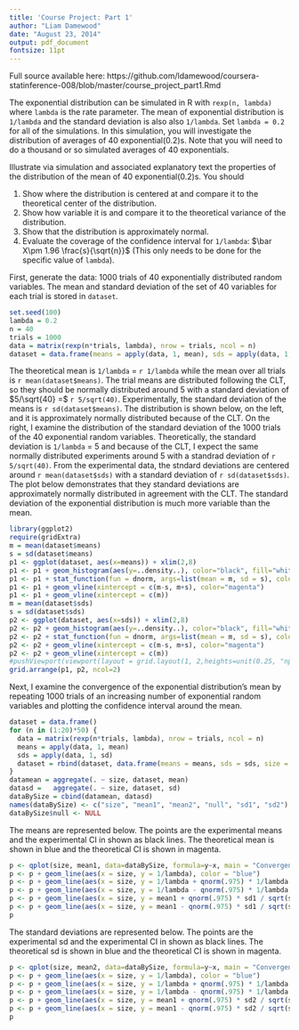 ```yaml
---
title: 'Course Project: Part 1'
author: "Liam Damewood"
date: "August 23, 2014"
output: pdf_document
fontsize: 11pt
---
```

Full source available here: https://github.com/ldamewood/coursera-statinference-008/blob/master/course_project_part1.Rmd

The exponential distribution can be simulated in R with `rexp(n, lambda)` where `lambda` is the rate parameter. The mean of exponential distribution is `1/lambda` and the standard deviation is also also `1/lambda`. Set `lambda = 0.2` for all of the simulations. In this simulation, you will investigate the distribution of averages of 40 exponential(0.2)s. Note that you will need to do a thousand or so simulated averages of 40 exponentials.

Illustrate via simulation and associated explanatory text the properties of the distribution of the mean of 40 exponential(0.2)s.  You should

1. Show where the distribution is centered at and compare it to the theoretical center of the distribution.
2. Show how variable it is and compare it to the theoretical variance of the distribution.
3. Show that the distribution is approximately normal.
4. Evaluate the coverage of the confidence interval for `1/lambda`: $\bar X\pm 1.96 \frac{s}{\sqrt{n}}$ (This only needs to be done for the specific value of `lambda`). 

First, generate the data: 1000 trials of 40 exponentially distributed random variables. The mean and standard deviation of the set of 40 variables for each trial is stored in `dataset`.

```r
set.seed(100)
lambda = 0.2
n = 40
trials = 1000
data = matrix(rexp(n*trials, lambda), nrow = trials, ncol = n)
dataset = data.frame(means = apply(data, 1, mean), sds = apply(data, 1, sd))
```

The theoretical mean is `1/lambda` = `r 1/lambda` while the mean over all trials is `r mean(dataset$means)`. The trial means are distributed following the CLT, so they should be normally distributed around 5 with a standard deviation of $5/\sqrt{40} =$ `r 5/sqrt(40)`. Experimentally, the standard deviation of the means is `r sd(dataset$means)`. The distribution is shown below, on the left, and it is approximately normally distributed because of the CLT. On the right, I examine the distribution of the standard deviation of the 1000 trials of the 40 exponential random variables. Theoretically, the standard deviation is `1/lambda` = 5 and because of the CLT, I expect the same normally distributed experiments around 5 with a standrad deviation of `r 5/sqrt(40)`. From the experimental data, the stndard deviations are centered around `r mean(dataset$sds)` with a standard deviation of `r sd(dataset$sds)`. The plot below demonstrates that they standard deviations are approximately normally distributed in agreement with the CLT. The standard deviation of the exponential distribution is much more variable than the mean.

```r
library(ggplot2)
require(gridExtra)
m = mean(dataset$means)
s = sd(dataset$means)
p1 <- ggplot(dataset, aes(x=means)) + xlim(2,8)
p1 <- p1 + geom_histogram(aes(y=..density..), color="black", fill="white", binwidth = lambda)
p1 <- p1 + stat_function(fun = dnorm, args=list(mean = m, sd = s), color="blue")
p1 <- p1 + geom_vline(xintercept = c(m-s, m+s), color="magenta")
p1 <- p1 + geom_vline(xintercept = c(m))
m = mean(dataset$sds)
s = sd(dataset$sds)
p2 <- ggplot(dataset, aes(x=sds)) + xlim(2,8)
p2 <- p2 + geom_histogram(aes(y=..density..), color="black", fill="white", binwidth = lambda)
p2 <- p2 + stat_function(fun = dnorm, args=list(mean = m, sd = s), color="blue")
p2 <- p2 + geom_vline(xintercept = c(m-s, m+s), color="magenta")
p2 <- p2 + geom_vline(xintercept = c(m))
#pushViewport(viewport(layout = grid.layout(1, 2,heights=unit(0.25, "npc"))))
grid.arrange(p1, p2, ncol=2)
```


Next, I examine the convergence of the exponential distribution's mean by repeating 1000 trials of an increasing number of exponential random variables and plotting the confidence interval around the mean.

```r
dataset = data.frame()
for (n in (1:20)*50) {
  data = matrix(rexp(n*trials, lambda), nrow = trials, ncol = n)
  means = apply(data, 1, mean)
  sds = apply(data, 1, sd)
  dataset = rbind(dataset, data.frame(means = means, sds = sds, size = n))
}
datamean = aggregate(. ~ size, dataset, mean)
datasd =   aggregate(. ~ size, dataset, sd)
dataBySize = cbind(datamean, datasd)
names(dataBySize) <- c("size", "mean1", "mean2", "null", "sd1", "sd2")
dataBySize$null <- NULL
```

The means are represented below. The points are the experimental means and the experimental CI in shown as black lines. The theoretical mean is shown in blue and the theoretical CI is shown in magenta.

```r
p <- qplot(size, mean1, data=dataBySize, formula=y~x, main = "Convergence and CI on the mean") + ylim(4.75,5.25)
p <- p + geom_line(aes(x = size, y = 1/lambda), color = "blue")
p <- p + geom_line(aes(x = size, y = 1/lambda + qnorm(.975) * 1/lambda / size), color = "magenta")
p <- p + geom_line(aes(x = size, y = 1/lambda - qnorm(.975) * 1/lambda / size), color = "magenta")
p <- p + geom_line(aes(x = size, y = mean1 + qnorm(.975) * sd1 / sqrt(size)))
p <- p + geom_line(aes(x = size, y = mean1 - qnorm(.975) * sd1 / sqrt(size)))
p
```

The standard deviations are represented below. The points are the experimental sd and the experimental CI in shown as black lines. The theoretical sd is shown in blue and the theoretical CI is shown in magenta.

```r
p <- qplot(size, mean2, data=dataBySize, formula=y~x, main = "Convergence and CI on the sd") + ylim(4.75,5.25)
p <- p + geom_line(aes(x = size, y = 1/lambda), color = "blue")
p <- p + geom_line(aes(x = size, y = 1/lambda + qnorm(.975) * 1/lambda / size), color = "magenta")
p <- p + geom_line(aes(x = size, y = 1/lambda - qnorm(.975) * 1/lambda / size), color = "magenta")
p <- p + geom_line(aes(x = size, y = mean1 + qnorm(.975) * sd2 / sqrt(size)))
p <- p + geom_line(aes(x = size, y = mean1 - qnorm(.975) * sd2 / sqrt(size)))
p
```